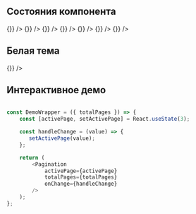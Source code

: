 
## Состояния компонента

<Playground>
    <Pagination totalPages={3} activePage={1} onChange={() => {}} />
</Playground>

<Playground>
    <Pagination totalPages={7} activePage={1} onChange={() => {}} />
</Playground>

<Playground>
    <Pagination totalPages={7} activePage={7} onChange={() => {}} />
</Playground>

<Playground>
    <Pagination totalPages={10} activePage={2} onChange={() => {}} />
</Playground>

<Playground>
    <Pagination totalPages={10} activePage={6} onChange={() => {}} />
</Playground>

<Playground>
    <Pagination totalPages={10} activePage={9} onChange={() => {}} />
</Playground>

<Playground>
    <Pagination totalPages={300} activePage={200} onChange={() => {}} />
</Playground>

## Белая тема

<Playground>
    <div style={{ padding: '30px 0', backgroundColor: "#00B956" }}>
        <Pagination totalPages={10} activePage={1} theme="white" onChange={() => {}} />
    </div>
</Playground>

## Интерактивное демо

```javascript collapse=Код DemoWrapper

const DemoWrapper = ({ totalPages }) => {
    const [activePage, setActivePage] = React.useState(3);

    const handleChange = (value) => {
       setActivePage(value);
    };

    return (
        <Pagination
            activePage={activePage}
            totalPages={totalPages}
            onChange={handleChange}
        />
    );
};

```

<Playground>
    <DemoWrapper totalPages={15} />
</Playground>
